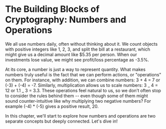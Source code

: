 # The Building Blocks of Cryptography: Numbers and Operations

We all use numbers daily, often without thinking about it. We count objects with positive integers like 1, 2, 3, and split the bill at a restaurant, which might give us a decimal amount like $5.35 per person. When our investments lose value, we might see profit/loss percentage as -3.5%.

At its core, a number is just a way to represent quantity. What makes numbers truly useful is the fact that we can perform actions, or "operations" on them. For instance, with addition, we can combine numbers: 3 + 4 = 7 or (-3) + (-4) = -7. Similarly, multiplication allows us to scale numbers: 3 _ 4 = 12 or 1.1 _ 3 = 3.3. These operations feel natural to us, so we don’t often stop to consider the rules behind them -- even though some of them might sound counter-intuitive like why multiplying two negative numbers? For example (-4) \* (-5) gives a positive result, 20.

In this chapter, we'll start to explore how numbers and operations are two separate concepts but deeply connected. Let's dive in!
